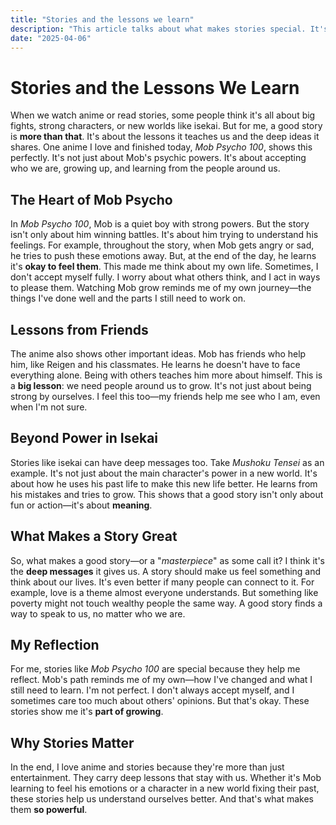 ```yaml
---
title: "Stories and the lessons we learn"
description: "This article talks about what makes stories special. It's not just about action or power—it's about the deep lessons they teach us. Using Mob Psycho 100 as an example, I share how stories help us grow and understand ourselves."
date: "2025-04-06"
---
```


# Stories and the Lessons We Learn

When we watch anime or read stories, some people think it's all about big fights, strong characters, or new worlds like isekai. But for me, a good story is **more than that**. It's about the lessons it teaches us and the deep ideas it shares. One anime I love and finished today, _Mob Psycho 100_, shows this perfectly. It's not just about Mob's psychic powers. It's about accepting who we are, growing up, and learning from the people around us.

## The Heart of Mob Psycho

In _Mob Psycho 100_, Mob is a quiet boy with strong powers. But the story isn't only about him winning battles. It's about him trying to understand his feelings. For example, throughout the story, when Mob gets angry or sad, he tries to push these emotions away. But, at the end of the day, he learns it's **okay to feel them**. This made me think about my own life. Sometimes, I don't accept myself fully. I worry about what others think, and I act in ways to please them. Watching Mob grow reminds me of my own journey—the things I've done well and the parts I still need to work on.

## Lessons from Friends

The anime also shows other important ideas. Mob has friends who help him, like Reigen and his classmates. He learns he doesn't have to face everything alone. Being with others teaches him more about himself. This is a **big lesson**: we need people around us to grow. It's not just about being strong by ourselves. I feel this too—my friends help me see who I am, even when I'm not sure.

## Beyond Power in Isekai

Stories like isekai can have deep messages too. Take _Mushoku Tensei_ as an example. It's not just about the main character's power in a new world. It's about how he uses his past life to make this new life better. He learns from his mistakes and tries to grow. This shows that a good story isn't only about fun or action—it's about **meaning**.

## What Makes a Story Great

So, what makes a good story—or a "_masterpiece_" as some call it? I think it's the **deep messages** it gives us. A story should make us feel something and think about our lives. It's even better if many people can connect to it. For example, love is a theme almost everyone understands. But something like poverty might not touch wealthy people the same way. A good story finds a way to speak to us, no matter who we are.

## My Reflection

For me, stories like _Mob Psycho 100_ are special because they help me reflect. Mob's path reminds me of my own—how I've changed and what I still need to learn. I'm not perfect. I don't always accept myself, and I sometimes care too much about others' opinions. But that's okay. These stories show me it's **part of growing**.

## Why Stories Matter

In the end, I love anime and stories because they're more than just entertainment. They carry deep lessons that stay with us. Whether it's Mob learning to feel his emotions or a character in a new world fixing their past, these stories help us understand ourselves better. And that's what makes them **so powerful**.
